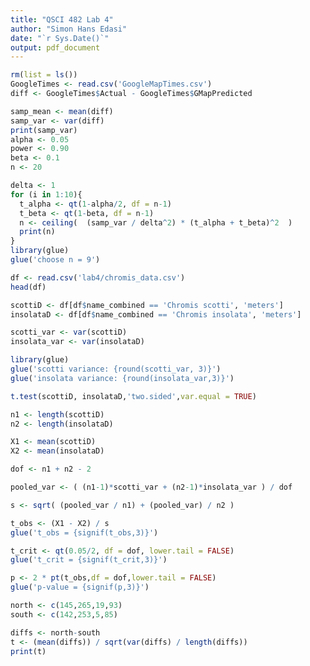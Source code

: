 ```yaml
---
title: "QSCI 482 Lab 4"
author: "Simon Hans Edasi"
date: "`r Sys.Date()`"
output: pdf_document
---
```


\section{Question 1}

```r
rm(list = ls())
GoogleTimes <- read.csv('GoogleMapTimes.csv')
diff <- GoogleTimes$Actual - GoogleTimes$GMapPredicted
```

```r
samp_mean <- mean(diff)
samp_var <- var(diff)
print(samp_var)
alpha <- 0.05
power <- 0.90
beta <- 0.1
n <- 20

delta <- 1
for (i in 1:10){
  t_alpha <- qt(1-alpha/2, df = n-1)
  t_beta <- qt(1-beta, df = n-1)
  n <- ceiling(  (samp_var / delta^2) * (t_alpha + t_beta)^2  )
  print(n)
}
library(glue)
glue('choose n = 9')
```



\section{Question 3}
```r
df <- read.csv('lab4/chromis_data.csv')
head(df)
```

```r
scottiD <- df[df$name_combined == 'Chromis scotti', 'meters']
insolataD <- df[df$name_combined == 'Chromis insolata', 'meters']
```

```r
scotti_var <- var(scottiD)
insolata_var <- var(insolataD)

library(glue)
glue('scotti variance: {round(scotti_var, 3)}')
glue('insolata variance: {round(insolata_var,3)}')
```

```r
t.test(scottiD, insolataD,'two.sided',var.equal = TRUE)
```

```r
n1 <- length(scottiD)
n2 <- length(insolataD)

X1 <- mean(scottiD)
X2 <- mean(insolataD)

dof <- n1 + n2 - 2

pooled_var <- ( (n1-1)*scotti_var + (n2-1)*insolata_var ) / dof

s <- sqrt( (pooled_var / n1) + (pooled_var) / n2 )

t_obs <- (X1 - X2) / s
glue('t_obs = {signif(t_obs,3)}')

t_crit <- qt(0.05/2, df = dof, lower.tail = FALSE)
glue('t_crit = {signif(t_crit,3)}')

p <- 2 * pt(t_obs,df = dof,lower.tail = FALSE)
glue('p-value = {signif(p,3)}')
```


```r
north <- c(145,265,19,93)
south <- c(142,253,5,85)

diffs <- north-south
t <- (mean(diffs)) / sqrt(var(diffs) / length(diffs))
print(t)
```


